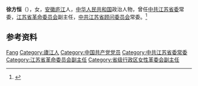 '''徐方恒'''（{{bd|1921年|}}），女，[[安徽|安徽]][[庐江|庐江]]人，[[中华人民共和国|中华人民共和国]]政治人物，曾任[[中共江苏省委|中共江苏省委]]常委，[[江苏省革命委员会|江苏省革命委员会]]副主任，[[中共江苏省顾问委员会|中共江苏省顾问委员会]]常委。<ref>{{Cite book|title=中华人民共和国职官志|author=何虎生, 李耀东, 向常福主编|publisher=中国社会出版社|year=2003|isbn=9787800883934|location=北京|pages=}}</ref>

== 参考资料 ==
{{reflist}}

{{中国人物小作品}}

{{Authority control}}
{{DEFAULTSORT:Xu徐}}
[[Category:徐姓|Fang]]
[[Category:廬江人|Category:廬江人]]
[[Category:中国共产党党员|Category:中国共产党党员]]
[[Category:中共江苏省委常委|Category:中共江苏省委常委]]
[[Category:江苏省革命委员会副主任|Category:江苏省革命委员会副主任]]
[[Category:省级行政区女性革委会副主任|Category:省级行政区女性革委会副主任]]